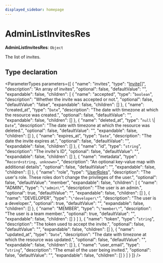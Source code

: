 ```yaml
---
displayed_sidebar: homepage
---
```



# AdminListInvitesRes

 **AdminListInvitesRes**: `Object`

The list of invites.

## Type declaration

<ParameterTypes parameters={[
  {
    "name": "invites",
    "type": "[Invite](../../entities/classes/entities.Invite.mdx)[]",
    "description": "An array of invites",
    "optional": false,
    "defaultValue": "",
    "expandable": false,
    "children": [
      {
        "name": "accepted",
        "type": "`boolean`",
        "description": "Whether the invite was accepted or not.",
        "optional": false,
        "defaultValue": "false",
        "expandable": false,
        "children": []
      },
      {
        "name": "created_at",
        "type": "`Date`",
        "description": "The date with timezone at which the resource was created.",
        "optional": false,
        "defaultValue": "",
        "expandable": false,
        "children": []
      },
      {
        "name": "deleted_at",
        "type": "`null` \\| `Date`",
        "description": "The date with timezone at which the resource was deleted.",
        "optional": false,
        "defaultValue": "",
        "expandable": false,
        "children": []
      },
      {
        "name": "expires_at",
        "type": "`Date`",
        "description": "The date the invite expires at.",
        "optional": false,
        "defaultValue": "",
        "expandable": false,
        "children": []
      },
      {
        "name": "id",
        "type": "`string`",
        "description": "The invite's ID",
        "optional": false,
        "defaultValue": "",
        "expandable": false,
        "children": []
      },
      {
        "name": "metadata",
        "type": "`Record<string, unknown>`",
        "description": "An optional key-value map with additional details",
        "optional": false,
        "defaultValue": "",
        "expandable": false,
        "children": []
      },
      {
        "name": "role",
        "type": "[UserRoles](../../entities/enums/entities.UserRoles.mdx)",
        "description": "The user's role. These roles don't change the privileges of the user.",
        "optional": false,
        "defaultValue": "member",
        "expandable": false,
        "children": [
          {
            "name": "ADMIN",
            "type": "`\"admin\"`",
            "description": "The user is an admin.",
            "optional": true,
            "defaultValue": "",
            "expandable": false,
            "children": []
          },
          {
            "name": "DEVELOPER",
            "type": "`\"developer\"`",
            "description": "The user is a developer.",
            "optional": true,
            "defaultValue": "",
            "expandable": false,
            "children": []
          },
          {
            "name": "MEMBER",
            "type": "`\"member\"`",
            "description": "The user is a team member.",
            "optional": true,
            "defaultValue": "",
            "expandable": false,
            "children": []
          }
        ]
      },
      {
        "name": "token",
        "type": "`string`",
        "description": "The token used to accept the invite.",
        "optional": false,
        "defaultValue": "",
        "expandable": false,
        "children": []
      },
      {
        "name": "updated_at",
        "type": "`Date`",
        "description": "The date with timezone at which the resource was updated.",
        "optional": false,
        "defaultValue": "",
        "expandable": false,
        "children": []
      },
      {
        "name": "user_email",
        "type": "`string`",
        "description": "The email of the user being invited.",
        "optional": false,
        "defaultValue": "",
        "expandable": false,
        "children": []
      }
    ]
  }
]} />
